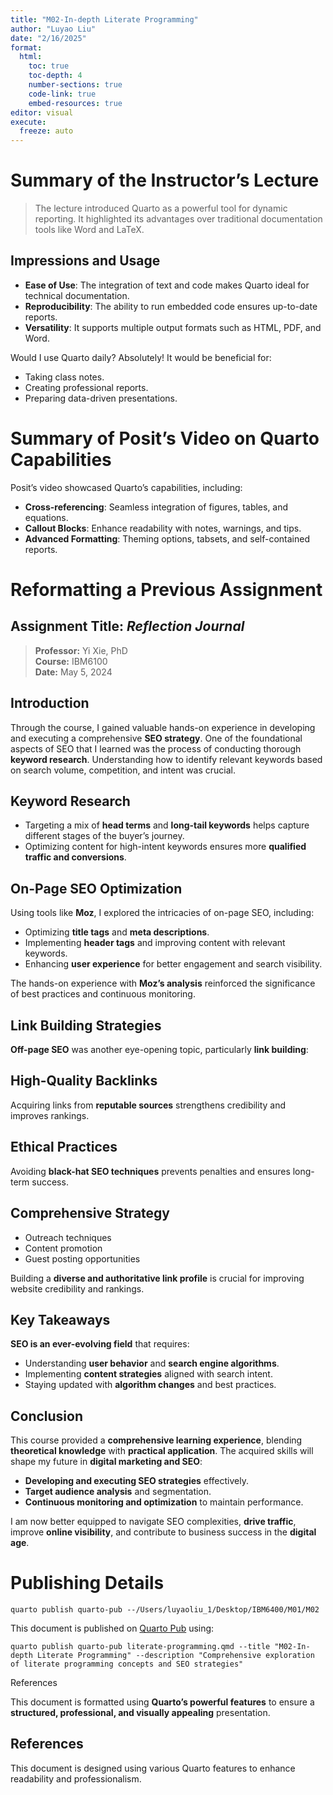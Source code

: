 ```yaml
---
title: "M02-In-depth Literate Programming"
author: "Luyao Liu"
date: "2/16/2025"
format: 
  html: 
    toc: true
    toc-depth: 4
    number-sections: true
    code-link: true
    embed-resources: true
editor: visual
execute: 
  freeze: auto
---
```


# Summary of the Instructor's Lecture

> The lecture introduced Quarto as a powerful tool for dynamic reporting. It highlighted its advantages over traditional documentation tools like Word and LaTeX.

## Impressions and Usage

-   **Ease of Use**: The integration of text and code makes Quarto ideal for technical documentation.
-   **Reproducibility**: The ability to run embedded code ensures up-to-date reports.
-   **Versatility**: It supports multiple output formats such as HTML, PDF, and Word.

Would I use Quarto daily? Absolutely! It would be beneficial for:

-   Taking class notes.
-   Creating professional reports.
-   Preparing data-driven presentations.

# Summary of Posit's Video on Quarto Capabilities

Posit's video showcased Quarto's capabilities, including:

-   **Cross-referencing**: Seamless integration of figures, tables, and equations.
-   **Callout Blocks**: Enhance readability with notes, warnings, and tips.
-   **Advanced Formatting**: Theming options, tabsets, and self-contained reports.

# Reformatting a Previous Assignment

## Assignment Title: *Reflection Journal*

> **Professor:** Yi Xie, PhD\
> **Course:** IBM6100\
> **Date:** May 5, 2024

## Introduction

Through the course, I gained valuable hands-on experience in developing and executing a comprehensive **SEO strategy**. One of the foundational aspects of SEO that I learned was the process of conducting thorough **keyword research**. Understanding how to identify relevant keywords based on search volume, competition, and intent was crucial.

## Keyword Research

-   Targeting a mix of **head terms** and **long-tail keywords** helps capture different stages of the buyer’s journey.
-   Optimizing content for high-intent keywords ensures more **qualified traffic and conversions**.

## On-Page SEO Optimization

Using tools like **Moz**, I explored the intricacies of on-page SEO, including:

::: callout-note
-   Optimizing **title tags** and **meta descriptions**.
-   Implementing **header tags** and improving content with relevant keywords.
-   Enhancing **user experience** for better engagement and search visibility.
:::

The hands-on experience with **Moz's analysis** reinforced the significance of best practices and continuous monitoring.

## Link Building Strategies

**Off-page SEO** was another eye-opening topic, particularly **link building**:

::: panel-tabset
## High-Quality Backlinks

Acquiring links from **reputable sources** strengthens credibility and improves rankings.

## Ethical Practices

Avoiding **black-hat SEO techniques** prevents penalties and ensures long-term success.

## Comprehensive Strategy

-   Outreach techniques
-   Content promotion
-   Guest posting opportunities
:::

Building a **diverse and authoritative link profile** is crucial for improving website credibility and rankings.

## Key Takeaways

**SEO is an ever-evolving field** that requires:

-   Understanding **user behavior** and **search engine algorithms**.
-   Implementing **content strategies** aligned with search intent.
-   Staying updated with **algorithm changes** and best practices.

## Conclusion

This course provided a **comprehensive learning experience**, blending **theoretical knowledge** with **practical application**. The acquired skills will shape my future in **digital marketing and SEO**:

-   **Developing and executing SEO strategies** effectively.
-   **Target audience analysis** and segmentation.
-   **Continuous monitoring and optimization** to maintain performance.

I am now better equipped to navigate SEO complexities, **drive traffic**, improve **online visibility**, and contribute to business success in the **digital age**.

# Publishing Details {#sec-publishing}

::: callout-note
```         
quarto publish quarto-pub --/Users/luyaoliu_1/Desktop/IBM6400/M01/M02
```

This document is published on [Quarto Pub](https://quarto.org/) using:

```         
quarto publish quarto-pub literate-programming.qmd --title "M02-In-depth Literate Programming" --description "Comprehensive exploration of literate programming concepts and SEO strategies"
```
:::

References

::: callout-important
This document is formatted using **Quarto's powerful features** to ensure a **structured, professional, and visually appealing** presentation.
:::

## References

::: callout-note
This document is designed using various Quarto features to enhance readability and professionalism.
:::
